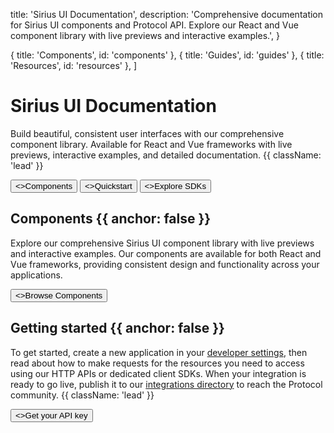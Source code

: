 
  title: 'Sirius UI Documentation',
  description:
    'Comprehensive documentation for Sirius UI components and Protocol API. Explore our React and Vue component library with live previews and interactive examples.',
}

  { title: 'Components', id: 'components' },
  { title: 'Guides', id: 'guides' },
  { title: 'Resources', id: 'resources' },
]

<HeroPattern />

# Sirius UI Documentation

Build beautiful, consistent user interfaces with our comprehensive component library. Available for React and Vue frameworks with live previews, interactive examples, and detailed documentation. {{ className: 'lead' }}

<div className="not-prose mt-6 mb-16 flex gap-3">
  <Button href="/components" arrow="right">
    <>Components</>
  </Button>
  <Button href="/quickstart" arrow="right">
    <>Quickstart</>
  </Button>
  <Button href="/sdks" variant="outline">
    <>Explore SDKs</>
  </Button>
</div>

## Components {{ anchor: false }}

Explore our comprehensive Sirius UI component library with live previews and interactive examples. Our components are available for both React and Vue frameworks, providing consistent design and functionality across your applications.

<div className="not-prose">
  <Button href="/components" variant="text" arrow="right">
    <>Browse Components</>
  </Button>
</div>

## Getting started {{ anchor: false }}

To get started, create a new application in your [developer settings](#), then read about how to make requests for the resources you need to access using our HTTP APIs or dedicated client SDKs. When your integration is ready to go live, publish it to our [integrations directory](#) to reach the Protocol community. {{ className: 'lead' }}

<div className="not-prose">
  <Button href="/sdks" variant="text" arrow="right">
    <>Get your API key</>
  </Button>
</div>

<Guides />

<Resources />

